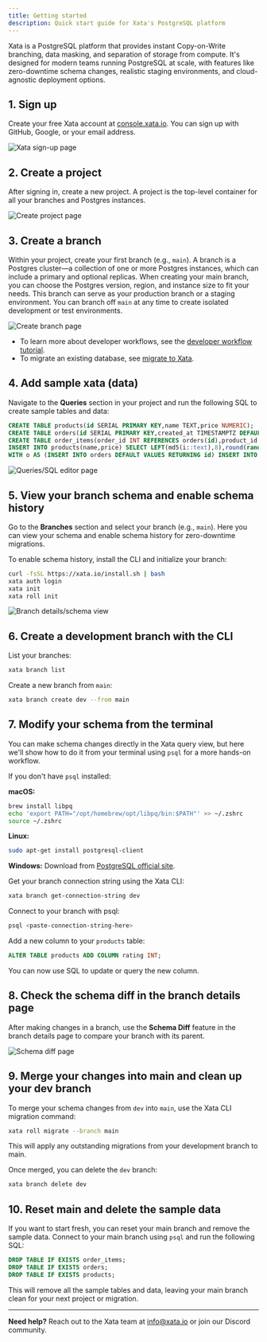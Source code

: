 ```yaml
---
title: Getting started
description: Quick start guide for Xata's PostgreSQL platform
---
```


Xata is a PostgreSQL platform that provides instant Copy-on-Write branching, data masking, and separation of storage from compute. It's designed for modern teams running PostgreSQL at scale, with features like zero-downtime schema changes, realistic staging environments, and cloud-agnostic deployment options.

## 1. Sign up

Create your free Xata account at [console.xata.io](https://console.xata.io). You can sign up with GitHub, Google, or your email address.

![Xata sign-up page](/img/getting-started/signup.png)

## 2. Create a project

After signing in, create a new project. A project is the top-level container for all your branches and Postgres instances.

![Create project page](/img/getting-started/create-project.png)

## 3. Create a branch

Within your project, create your first branch (e.g., `main`). A branch is a Postgres cluster—a collection of one or more Postgres instances, which can include a primary and optional replicas. When creating your main branch, you can choose the Postgres version, region, and instance size to fit your needs. This branch can serve as your production branch or a staging environment. You can branch off `main` at any time to create isolated development or test environments.

![Create branch page](/img/getting-started/create-branch.png)

- To learn more about developer workflows, see the [developer workflow tutorial](/tutorials/developer-workflow).
- To migrate an existing database, see [migrate to Xata](/tutorials/migrate-to-xata).

## 4. Add sample xata (data)

Navigate to the **Queries** section in your project and run the following SQL to create sample tables and data:

```sql
CREATE TABLE products(id SERIAL PRIMARY KEY,name TEXT,price NUMERIC);
CREATE TABLE orders(id SERIAL PRIMARY KEY,created_at TIMESTAMPTZ DEFAULT now());
CREATE TABLE order_items(order_id INT REFERENCES orders(id),product_id INT REFERENCES products(id),qty INT,PRIMARY KEY(order_id,product_id));
INSERT INTO products(name,price) SELECT LEFT(md5(i::text),8),round(random()*90+10,2) FROM generate_series(1,10)i;
WITH o AS (INSERT INTO orders DEFAULT VALUES RETURNING id) INSERT INTO order_items(order_id,product_id,qty) SELECT o.id,(1+floor(random()*10))::int,(1+floor(random()*3))::int FROM o,generate_series(1,5);
```

![Queries/SQL editor page](/img/getting-started/queries.png)

## 5. View your branch schema and enable schema history

Go to the **Branches** section and select your branch (e.g., `main`). Here you can view your schema and enable schema history for zero-downtime migrations.

To enable schema history, install the CLI and initialize your branch:

```bash
curl -fsSL https://xata.io/install.sh | bash
xata auth login
xata init
xata roll init
```

![Branch details/schema view](/img/getting-started/branch-details.png)

## 6. Create a development branch with the CLI

List your branches:

```bash
xata branch list
```

Create a new branch from `main`:

```bash
xata branch create dev --from main
```

## 7. Modify your schema from the terminal

You can make schema changes directly in the Xata query view, but here we'll show how to do it from your terminal using `psql` for a more hands-on workflow.

If you don't have `psql` installed:

**macOS:**
```bash
brew install libpq
echo 'export PATH="/opt/homebrew/opt/libpq/bin:$PATH"' >> ~/.zshrc
source ~/.zshrc
```

**Linux:**
```bash
sudo apt-get install postgresql-client
```

**Windows:**
Download from [PostgreSQL official site](https://www.postgresql.org/download/windows/).

Get your branch connection string using the Xata CLI:

```bash
xata branch get-connection-string dev
```

Connect to your branch with psql:

```bash
psql <paste-connection-string-here>
```

Add a new column to your `products` table:

```sql
ALTER TABLE products ADD COLUMN rating INT;
```

You can now use SQL to update or query the new column.

## 8. Check the schema diff in the branch details page

After making changes in a branch, use the **Schema Diff** feature in the branch details page to compare your branch with its parent.

![Schema diff page](/img/getting-started/schema-diff.png)

## 9. Merge your changes into main and clean up your dev branch

To merge your schema changes from `dev` into `main`, use the Xata CLI migration command:

```bash
xata roll migrate --branch main
```

This will apply any outstanding migrations from your development branch to main.

Once merged, you can delete the `dev` branch:

```bash
xata branch delete dev
```

## 10. Reset main and delete the sample data

If you want to start fresh, you can reset your main branch and remove the sample data. Connect to your main branch using `psql` and run the following SQL:

```sql
DROP TABLE IF EXISTS order_items;
DROP TABLE IF EXISTS orders;
DROP TABLE IF EXISTS products;
```

This will remove all the sample tables and data, leaving your main branch clean for your next project or migration.

---

**Need help?** Reach out to the Xata team at [info@xata.io](mailto:info@xata.io) or join our Discord community.